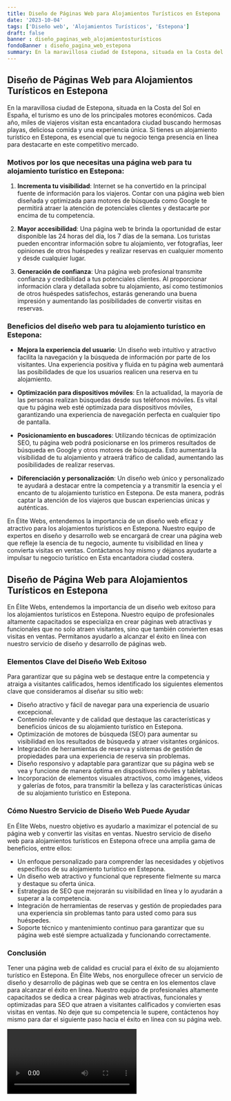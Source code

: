 ```yaml
---
title: Diseño de Páginas Web para Alojamientos Turísticos en Estepona
date: '2023-10-04'
tags: ['Diseño web', 'Alojamientos Turísticos', 'Estepona']
draft: false
banner : diseño_paginas_web_alojamientosturísticos
fondoBanner : diseño_pagina_web_estepona
summary: En la maravillosa ciudad de Estepona, situada en la Costa del Sol en España, el turismo es uno de los principales motores económicos. Cada año, miles de viajeros visitan esta encantadora ciudad buscando hermosas playas, deliciosa comida y una experiencia única. Si tienes un alojamiento turístico en Estepona, es esencial que tu negocio tenga presencia en línea para destacarte en este competitivo mercado.
---
```


## Diseño de Páginas Web para Alojamientos Turísticos en Estepona

En la maravillosa ciudad de Estepona, situada en la Costa del Sol en España, el turismo es uno de los principales motores económicos. Cada año, miles de viajeros visitan esta encantadora ciudad buscando hermosas playas, deliciosa comida y una experiencia única. Si tienes un alojamiento turístico en Estepona, es esencial que tu negocio tenga presencia en línea para destacarte en este competitivo mercado.

### Motivos por los que necesitas una página web para tu alojamiento turístico en Estepona:

1. **Incrementa tu visibilidad**: Internet se ha convertido en la principal fuente de información para los viajeros. Contar con una página web bien diseñada y optimizada para motores de búsqueda como Google te permitirá atraer la atención de potenciales clientes y destacarte por encima de tu competencia.

2. **Mayor accesibilidad**: Una página web te brinda la oportunidad de estar disponible las 24 horas del día, los 7 días de la semana. Los turistas pueden encontrar información sobre tu alojamiento, ver fotografías, leer opiniones de otros huéspedes y realizar reservas en cualquier momento y desde cualquier lugar.

3. **Generación de confianza**: Una página web profesional transmite confianza y credibilidad a tus potenciales clientes. Al proporcionar información clara y detallada sobre tu alojamiento, así como testimonios de otros huéspedes satisfechos, estarás generando una buena impresión y aumentando las posibilidades de convertir visitas en reservas.

### Beneficios del diseño web para tu alojamiento turístico en Estepona:

* **Mejora la experiencia del usuario**: Un diseño web intuitivo y atractivo facilita la navegación y la búsqueda de información por parte de los visitantes. Una experiencia positiva y fluida en tu página web aumentará las posibilidades de que los usuarios realicen una reserva en tu alojamiento.

* **Optimización para dispositivos móviles**: En la actualidad, la mayoría de las personas realizan búsquedas desde sus teléfonos móviles. Es vital que tu página web esté optimizada para dispositivos móviles, garantizando una experiencia de navegación perfecta en cualquier tipo de pantalla.

* **Posicionamiento en buscadores**: Utilizando técnicas de optimización SEO, tu página web podrá posicionarse en los primeros resultados de búsqueda en Google y otros motores de búsqueda. Esto aumentará la visibilidad de tu alojamiento y atraerá tráfico de calidad, aumentando las posibilidades de realizar reservas.

* **Diferenciación y personalización**: Un diseño web único y personalizado te ayudará a destacar entre la competencia y a transmitir la esencia y el encanto de tu alojamiento turístico en Estepona. De esta manera, podrás captar la atención de los viajeros que buscan experiencias únicas y auténticas.

En Élite Webs, entendemos la importancia de un diseño web eficaz y atractivo para los alojamientos turísticos en Estepona. Nuestro equipo de expertos en diseño y desarrollo web se encargará de crear una página web que refleje la esencia de tu negocio, aumente tu visibilidad en línea y convierta visitas en ventas. Contáctanos hoy mismo y déjanos ayudarte a impulsar tu negocio turístico en Esta encantadora ciudad costera.

<GifSeo />

<Cta />

## Diseño de Página Web para Alojamientos Turísticos en Estepona

En Élite Webs, entendemos la importancia de un diseño web exitoso para los alojamientos turísticos en Estepona. Nuestro equipo de profesionales altamente capacitados se especializa en crear páginas web atractivas y funcionales que no solo atraen visitantes, sino que también convierten esas visitas en ventas. Permítanos ayudarlo a alcanzar el éxito en línea con nuestro servicio de diseño y desarrollo de páginas web.

### Elementos Clave del Diseño Web Exitoso

Para garantizar que su página web se destaque entre la competencia y atraiga a visitantes calificados, hemos identificado los siguientes elementos clave que consideramos al diseñar su sitio web:

- Diseño atractivo y fácil de navegar para una experiencia de usuario excepcional.
- Contenido relevante y de calidad que destaque las características y beneficios únicos de su alojamiento turístico en Estepona.
- Optimización de motores de búsqueda (SEO) para aumentar su visibilidad en los resultados de búsqueda y atraer visitantes orgánicos.
- Integración de herramientas de reserva y sistemas de gestión de propiedades para una experiencia de reserva sin problemas.
- Diseño responsivo y adaptable para garantizar que su página web se vea y funcione de manera óptima en dispositivos móviles y tabletas.
- Incorporación de elementos visuales atractivos, como imágenes, videos y galerías de fotos, para transmitir la belleza y las características únicas de su alojamiento turístico en Estepona.

### Cómo Nuestro Servicio de Diseño Web Puede Ayudar

En Élite Webs, nuestro objetivo es ayudarlo a maximizar el potencial de su página web y convertir las visitas en ventas. Nuestro servicio de diseño web para alojamientos turísticos en Estepona ofrece una amplia gama de beneficios, entre ellos:

- Un enfoque personalizado para comprender las necesidades y objetivos específicos de su alojamiento turístico en Estepona.
- Un diseño web atractivo y funcional que represente fielmente su marca y destaque su oferta única.
- Estrategias de SEO que mejorarán su visibilidad en línea y lo ayudarán a superar a la competencia.
- Integración de herramientas de reservas y gestión de propiedades para una experiencia sin problemas tanto para usted como para sus huéspedes.
- Soporte técnico y mantenimiento continuo para garantizar que su página web esté siempre actualizada y funcionando correctamente.

### Conclusión

Tener una página web de calidad es crucial para el éxito de su alojamiento turístico en Estepona. En Élite Webs, nos enorgullece ofrecer un servicio de diseño y desarrollo de páginas web que se centra en los elementos clave para alcanzar el éxito en línea. Nuestro equipo de profesionales altamente capacitados se dedica a crear páginas web atractivas, funcionales y optimizadas para SEO que atraen a visitantes calificados y convierten esas visitas en ventas. No deje que su competencia le supere, contáctenos hoy mismo para dar el siguiente paso hacia el éxito en línea con su página web.

<Video />

<CtaBot job='Alojamientos Turísticos' city='Estepona'/>

<Gmaps query='Estepona+españa+maps' />